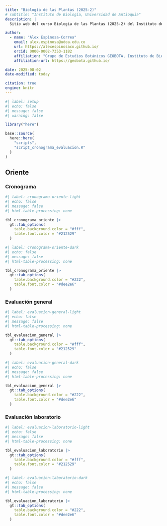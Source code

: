 ```yaml
---
title: "Biología de las Plantas (2025-2)"
# subtitle: "Instituto de Biología, Universidad de Antioquia"
description: |
  Sitio web del curso Biología de las Plantas (2025-2) del Instituto de Biología de la Universidad de Antioquia.

author: 
  - name: "Álex Espinosa-Correa"
    email: alex.espinosa@udea.edu.co
    url: https://alexespinosaco.github.io/
    orcid: 0000-0002-7353-1182
    affiliation: "Grupo de Estudios Botánicos GEOBOTA, Instituto de Biología, Facultad de Ciencias Exactas y Naturales, Universidad de Antioquia UdeA, Calle 70 No. 52-21, Medellín, Colombia"
    affiliation-url: https://geobota.github.io/

date: 2025-08-02
date-modified: today

citation: true
engine: knitr
---
```


```r
#| label: setup
#| echo: false
#| message: false
#| warning: false

library("here")

base::source(
  here::here(
    "scripts",
    "script_cronograma_evaluacion.R"
  )
)
```

::: {.panel-tabset}

## Oriente

### Cronograma

::: {.light-content}
```r
#| label: cronograma-oriente-light
#| echo: false
#| message: false
#| html-table-processing: none

tbl_cronograma_oriente |> 
  gt::tab_options(
    table.background.color = "#fff",
    table.font.color = "#212529"
  )
```
:::

::: {.dark-content}
```r
#| label: cronograma-oriente-dark
#| echo: false
#| message: false
#| html-table-processing: none

tbl_cronograma_oriente |> 
  gt::tab_options(
    table.background.color = "#222",
    table.font.color = "#dee2e6"
  )
```
:::
### Evaluación general

::: {.light-content}
```r
#| label: evaluacion-general-light
#| echo: false
#| message: false
#| html-table-processing: none

tbl_evaluacion_general |> 
  gt::tab_options(
    table.background.color = "#fff",
    table.font.color = "#212529"
  )
```
:::

::: {.dark-content}
```r
#| label: evaluacion-general-dark
#| echo: false
#| message: false
#| html-table-processing: none

tbl_evaluacion_general |> 
  gt::tab_options(
    table.background.color = "#222",
    table.font.color = "#dee2e6"
  )
```
:::

### Evaluación laboratorio

::: {.light-content}
```r
#| label: evaluacion-laboratorio-light
#| echo: false
#| message: false
#| html-table-processing: none

tbl_evaluacion_laboratorio |> 
  gt::tab_options(
    table.background.color = "#fff",
    table.font.color = "#212529"
  )
```
:::

::: {.dark-content}
```r
#| label: evaluacion-laboratorio-dark
#| echo: false
#| message: false
#| html-table-processing: none

tbl_evaluacion_laboratorio |> 
  gt::tab_options(
    table.background.color = "#222",
    table.font.color = "#dee2e6"
  )
```
:::

<!-- ## Medellín -->

<!-- ### Cronograma -->

<!-- ```{r} -->
<!-- #| label: cronograma-medellin -->
<!-- #| echo: false -->
<!-- #| message: false -->
<!-- #| html-table-processing: none -->

<!-- cronograma_medellin <-  -->
<!--   googlesheets4::read_sheet( -->
<!--     "https://docs.google.com/spreadsheets/d/1xJCXs5eryxCfMz3ZZlhxQ0Erz_hHFzUQrrGYBtB3eS0", -->
<!--     sheet = 4 -->
<!--   ) -->

<!-- cronograma_medellin |>  -->
<!--   gt::gt() |>  -->
<!--   gt::sub_missing( -->
<!--     missing_text = "" -->
<!--   ) |>  -->
<!--   gt::cols_label( -->
<!--     clase = "Clase", -->
<!--     fecha = "Fecha", -->
<!--     laboratorio = "Laboratorio", -->
<!--   ) |>  -->
<!--   gt::fmt_markdown( -->
<!--     columns = c(laboratorio) -->
<!--   ) |>  -->
<!--   gt::opt_table_font( -->
<!--     font = gt::google_font(name = "Atkinson Hyperlegible") -->
<!--   ) |>  -->
<!--   gt::tab_style( -->
<!--     style = gt::cell_text(weight = "bold"), -->
<!--     locations = gt::cells_column_labels() -->
<!--   ) |>  -->
<!--   gt::tab_footnote( -->
<!--     footnote = ("El cronograma puede variar dependiendo del desarrollo del curso"), -->
<!--   ) -->
<!-- ``` -->

:::

